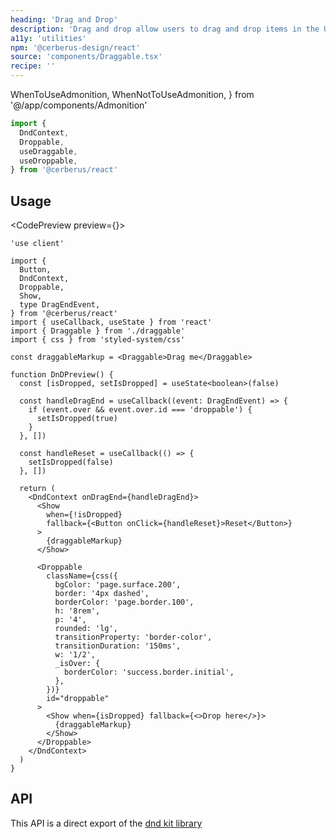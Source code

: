 ```yaml
---
heading: 'Drag and Drop'
description: 'Drag and drop allow users to drag and drop items in the UI.'
a11y: 'utilities'
npm: '@cerberus-design/react'
source: 'components/Draggable.tsx'
recipe: ''
---
```


  WhenToUseAdmonition,
  WhenNotToUseAdmonition,
} from '@/app/components/Admonition'

```ts
import {
  DndContext,
  Droppable,
  useDraggable,
  useDroppable,
} from '@cerberus/react'
```

<WhenToUseAdmonition description="When you need add drag and drop functionality to the UI." />

## Usage

<CodePreview preview={<DnDPreview />}>
```tsx title="nav.tsx"
'use client'

import {
  Button,
  DndContext,
  Droppable,
  Show,
  type DragEndEvent,
} from '@cerberus/react'
import { useCallback, useState } from 'react'
import { Draggable } from './draggable'
import { css } from 'styled-system/css'

const draggableMarkup = <Draggable>Drag me</Draggable>

function DnDPreview() {
  const [isDropped, setIsDropped] = useState<boolean>(false)

  const handleDragEnd = useCallback((event: DragEndEvent) => {
    if (event.over && event.over.id === 'droppable') {
      setIsDropped(true)
    }
  }, [])

  const handleReset = useCallback(() => {
    setIsDropped(false)
  }, [])

  return (
    <DndContext onDragEnd={handleDragEnd}>
      <Show
        when={!isDropped}
        fallback={<Button onClick={handleReset}>Reset</Button>}
      >
        {draggableMarkup}
      </Show>

      <Droppable
        className={css({
          bgColor: 'page.surface.200',
          border: '4px dashed',
          borderColor: 'page.border.100',
          h: '8rem',
          p: '4',
          rounded: 'lg',
          transitionProperty: 'border-color',
          transitionDuration: '150ms',
          w: '1/2',
          _isOver: {
            borderColor: 'success.border.initial',
          },
        })}
        id="droppable"
      >
        <Show when={isDropped} fallback={<>Drop here</>}>
          {draggableMarkup}
        </Show>
      </Droppable>
    </DndContext>
  )
}
```
</CodePreview>

## API

This API is a direct export of the [dnd kit library](https://dndkit.com/)
